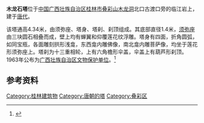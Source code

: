 {{文物保护单位
| 级别 = 省级
| 省区市 = 广西壮族自治区
| 图片 = 
| 名称 = 木龙石塔
| 编号 = 
| 分类 = 古建筑及历史纪念建筑物
| 时代 = [[唐|唐]]
| 所在 = [[桂林市|桂林市]][[叠彩区|叠彩区]]
| 登录 = 1963年
}}
'''木龙石塔'''位于[[中国|中国]][[广西壮族自治区|广西壮族自治区]][[桂林市|桂林市]][[叠彩山|叠彩山]][[木龙洞|木龙洞]]北口古渡口旁的临江岩上，建于[[唐代|唐代]]。

该塔通高4.34米，由须弥座、塔身、塔刹、刹顶组成。其底部直径1.4米，[[须弥座|须弥座]]由三块圆石相叠而成，壁上均有蝉翼和仰覆莲花纹浮雕。塔身有四面，折角圆弧，如同宝瓶，各面雕刻拱形浅龛，东西龛内雕佛像，南北龛内雕菩萨像，均坐于莲花形须弥座上。塔刹为十三重相轮，上有六角檐形伞盖，伞盖上有葫芦形刹顶。1963年公布为[[广西壮族自治区文物保护单位|广西壮族自治区文物保护单位]]。<ref>{{Cite web |url=http://www.gxdqw.com/bin/mse.exe?seachword=&K=b&A=10&rec=214&run=13 |title=桂林市志·文物志·第二章 古建筑·第三节 寺庙塔堂 |accessdate=2012-03-03 |archive-date=2016-03-04 |archive-url=https://web.archive.org/web/20160304133218/http://www.gxdqw.com/bin/mse.exe?seachword=&K=b&A=10&rec=214&run=13 |dead-url=yes }}</ref>

==参考资料==
{{reflist}}

[[Category:桂林建筑物|Category:桂林建筑物]]
[[Category:唐朝的塔|Category:唐朝的塔]]
[[Category:叠彩区|Category:叠彩区]]